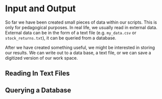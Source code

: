 # Input and Output

So far we have been created small pieces of data within our scripts. This is only for pedagogical purposes. In real life, we usually read in external data. External data can be in the form of a text file (e.g. `my_data.csv` or `stock_returns.txt`), it can be queried from a database. 

After we have created something useful, we might be interested in storing our results. We can write out to a data base, a text file, or we can save a digitized version of our work space.

## Reading In Text Files

## Querying a Database
